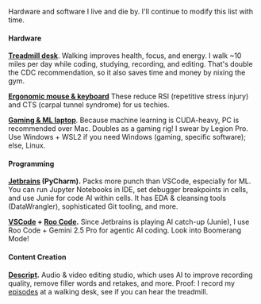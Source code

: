 

Hardware and software I live and die by. I'll continue to modify this list with time.

#### <FaLaptop /> Hardware

**[Treadmill desk](/walk)**. Walking improves health, focus, and energy. I walk ~10 miles per day while coding, studying, recording, and editing. That's double the CDC recommendation, so it also saves time and money by nixing the gym.

**[Ergonomic mouse & keyboard](/blog/20240110-ergo-mouse-keyboard)** These reduce RSI (repetitive stress injury) and CTS (carpal tunnel syndrome) for us techies.

**[Gaming & ML laptop](/blog/20240108-ml-gaming-laptop)**. Because machine learning is CUDA-heavy, PC is recommended over Mac. Doubles as a gaming rig! I swear by Legion Pro. Use Windows + WSL2 if you need Windows (gaming, specific software); else, Linux.

#### <FaCode /> Programming

**[Jetbrains](https://www.jetbrains.com/) (PyCharm).** Packs more punch than VSCode, especially for ML. You can run Jupyter Notebooks in IDE, set debugger breakpoints in cells, and use Junie for code AI within cells. It has EDA & cleansing tools (DataWrangler), sophisticated Git tooling, and more.

**[VSCode](https://code.visualstudio.com/) + [Roo Code](https://docs.roocode.com/).** Since Jetbrains is playing AI catch-up (Junie), I use Roo Code + Gemini 2.5 Pro for agentic AI coding. Look into Boomerang Mode!

#### <FaMicrophone /> Content Creation

**[Descript](/creator).** Audio & video editing studio, which uses AI to improve recording quality, remove filler words and retakes, and more. Proof: I record my [episodes](/mlg) at a walking desk, see if you can hear the treadmill.